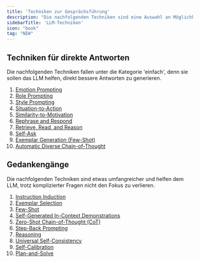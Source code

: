```yaml
---
title: 'Techniken zur Gesprächsführung'
description: "Die nachfolgenden Techniken sind eine Auswahl an Möglichkeiten, wie du ein Großes Sprachmodell (Large Language Model, LLM) schneller zu einem gewünschten Ergebnis bringen kannst. Du findest hinter jeder Technik ein Beispiel, das du direkt selbst ausprobieren kannst, und die Quelle. Alle Techniken sind für Endanwender gedacht."
sidebarTitle: 'LLM-Techniken'
icon: "book"
tag: "NEW"
---
```


## Techniken für direkte Antworten

Die nachfolgenden Techniken fallen unter die Kategorie 'einfach', denn sie sollen das LLM helfen, direkt bessere Antworten zu generieren.

1. [Emotion Prompting](/ki/technik/101)
2. [Role Prompting](/ki/technik/102)
3. [Style Prompting](/ki/technik/103)
4. [Situation-to-Action](/ki/technik/104)
5. [Similarity-to-Motivation](/ki/technik/105)
6. [Rephrase and Respond](/ki/technik/106)
7. [Retrieve, Read, and Reason](/ki/technik/107)
8. [Self-Ask](/ki/technik/108)
9. [Exemplar Generation (Few-Shot)](/ki/technik/109)
10. [Automatic Diverse Chain-of-Thought](/ki/technik/110)

## Gedankengänge

Die nachfolgenden Techniken sind etwas umfangreicher und helfen dem LLM, trotz komplizierter Fragen nicht den Fokus zu verlieren.

1. [Instruction Induction](/ki/technik/201)
2. [Exemplar Selection](/ki/technik/202)
3. [Few-Shot](/ki/technik/203)
4. [Self-Generated In-Context Demonstrations](/ki/technik/204)
5. [Zero-Shot Chain-of-Thought (CoT)](/ki/technik/205)
6. [Step-Back Prompting](/ki/technik/206)
7. [Reasoning](/ki/technik/207)
8. [Universal Self-Consistency](/ki/technik/208)
9. [Self-Calibration](/ki/technik/209)
10. [Plan-and-Solve](/ki/technik/210)

